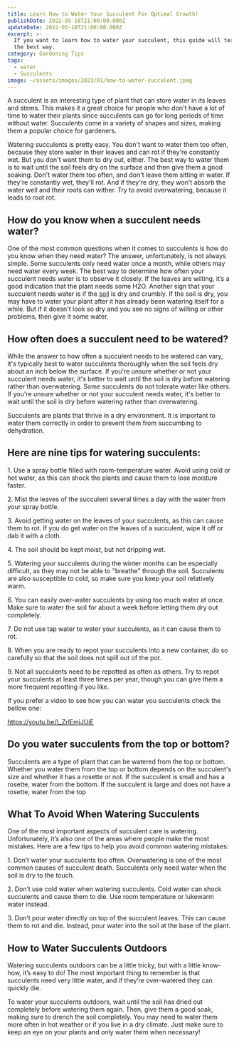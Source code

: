 ```yaml
---
title: Learn How to Water Your Succulent For Optimal Growth!
publishDate: 2022-05-18T21:00:00.000Z
updateDate: 2022-05-18T21:00:00.000Z
excerpt: >-
  If you want to learn how to water your succulent, this guide will teach you
  the best way.
category: Gardening Tips
tags:
  - water
  - Succulents
image: ~/assets/images/2023/01/how-to-water-succulent.jpeg
---
```


A succulent is an interesting type of plant that can store water in its leaves and stems. This makes it a great choice for people who don't have a lot of time to water their plants since succulents can go for long periods of time without water. Succulents come in a variety of shapes and sizes, making them a popular choice for gardeners.

Watering succulents is pretty easy. You don't want to water them too often, because they store water in their leaves and can rot if they're constantly wet. But you don't want them to dry out, either. The best way to water them is to wait until the soil feels dry on the surface and then give them a good soaking. Don't water them too often, and don't leave them sitting in water. If they're constantly wet, they'll rot. And if they're dry, they won't absorb the water well and their roots can wither. Try to avoid overwatering, because it leads to root rot.

## How do you know when a succulent needs water?

One of the most common questions when it comes to succulents is how do you know when they need water? The answer, unfortunately, is not always simple. Some succulents only need water once a month, while others may need water every week. The best way to determine how often your succulent needs water is to observe it closely. If the leaves are wilting, it’s a good indication that the plant needs some H2O. Another sign that your succulent needs water is if the [soil](https://veggiesville.com/acidic-or-alkaline-soil-succulents/) is dry and crumbly. If the soil is dry, you may have to water your plant after it has already been watering itself for a while. But if it doesn't look so dry and you see no signs of wilting or other problems, then give it some water.

## How often does a succulent need to be watered?

While the answer to how often a succulent needs to be watered can vary, it's typically best to water succulents thoroughly when the soil feels dry about an inch below the surface. If you're unsure whether or not your succulent needs water, it's better to wait until the soil is dry before watering rather than overwatering. Some succulents do not tolerate water like others. If you're unsure whether or not your succulent needs water, it's better to wait until the soil is dry before watering rather than overwatering.

Succulents are plants that thrive in a dry environment. It is important to water them correctly in order to prevent them from succumbing to dehydration.

## Here are nine tips for watering succulents:

1\. Use a spray bottle filled with room-temperature water. Avoid using cold or hot water, as this can shock the plants and cause them to lose moisture faster.

2\. Mist the leaves of the succulent several times a day with the water from your spray bottle.

3\. Avoid getting water on the leaves of your succulents, as this can cause them to rot. If you do get water on the leaves of a succulent, wipe it off or dab it with a cloth.

4\. The soil should be kept moist, but not dripping wet.

5\. Watering your succulents during the winter months can be especially difficult, as they may not be able to "breathe" through the soil. Succulents are also susceptible to cold, so make sure you keep your soil relatively warm.

6\. You can easily over-water succulents by using too much water at once. Make sure to water the soil for about a week before letting them dry out completely.

7\. Do not use tap water to water your succulents, as it can cause them to rot.

8\. When you are ready to repot your succulents into a new container, do so carefully so that the soil does not spill out of the pot.

9\. Not all succulents need to be repotted as often as others. Try to repot your succulents at least three times per year, though you can give them a more frequent repotting if you like.

If you prefer a video to see how you can water you succulents check the bellow one:

https://youtu.be/\_ZrlEmjJUiE

## Do you water succulents from the top or bottom?

Succulents are a type of plant that can be watered from the top or bottom. Whether you water them from the top or bottom depends on the succulent's size and whether it has a rosette or not. If the succulent is small and has a rosette, water from the bottom. If the succulent is large and does not have a rosette, water from the top

## What To Avoid When Watering Succulents

One of the most important aspects of succulent care is watering. Unfortunately, it’s also one of the areas where people make the most mistakes. Here are a few tips to help you avoid common watering mistakes:

1\. Don’t water your succulents too often. Overwatering is one of the most common causes of succulent death. Succulents only need water when the soil is dry to the touch.

2\. Don’t use cold water when watering succulents. Cold water can shock succulents and cause them to die. Use room temperature or lukewarm water instead.

3\. Don’t pour water directly on top of the succulent leaves. This can cause them to rot and die. Instead, pour water into the soil at the base of the plant.

## How to Water Succulents Outdoors

Watering succulents outdoors can be a little tricky, but with a little know-how, it’s easy to do! The most important thing to remember is that succulents need very little water, and if they’re over-watered they can quickly die.

To water your succulents outdoors, wait until the soil has dried out completely before watering them again. Then, give them a good soak, making sure to drench the soil completely. You may need to water them more often in hot weather or if you live in a dry climate. Just make sure to keep an eye on your plants and only water them when necessary!
